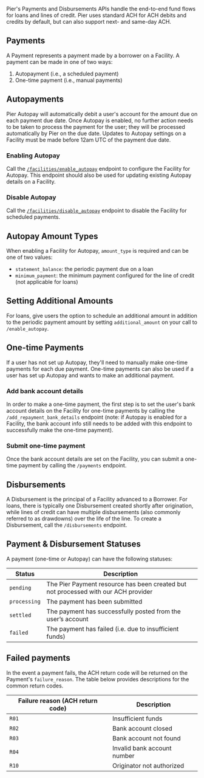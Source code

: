 Pier's Payments and Disbursements APIs handle the end-to-end fund flows for loans and lines of credit. Pier uses standard ACH for ACH debits and credits by default, but can also support next- and same-day ACH.

## Payments

A Payment represents a payment made by a borrower on a Facility. A payment can be made in one of two ways:

1. Autopayment (i.e., a scheduled payment)
2. One-time payment (i.e., manual payments)

## Autopayments

Pier Autopay will automatically debit a user's account for the amount due on each payment due date. Once Autopay is enabled, no further action needs to be taken to process the payment for the user; they will be processed automatically by Pier on the due date. Updates to Autopay settings on a Facility must be made before 12am UTC of the payment due date.

### Enabling Autopay

Call the [`/facilities/enable_autopay`](/api-reference/facilities/enable-autopay) endpoint to configure the Facility for Autopay. This endpoint should also be used for updating existing Autopay details on a Facility.

### Disable Autopay

Call the [`/facilities/disable_autopay`](/api-reference/facilities/disable-autopay) endpoint to disable the Facility for scheduled payments.

## Autopay Amount Types

When enabling a Facility for Autopay, `amount_type` is required and can be one of two values:
- `statement_balance`: the periodic payment due on a loan
- `minimum_payment`: the minimum payment configured for the line of credit (not applicable for loans)

## Setting Additional Amounts

For loans, give users the option to schedule an additional amount in addition to the periodic payment amount by setting `additional_amount` on your call to `/enable_autopay`.

## One-time Payments

If a user has not set up Autopay, they'll need to manually make one-time payments for each due payment. One-time payments can also be used if a user has set up Autopay and wants to make an additional payment.

### Add bank account details

In order to make a one-time payment, the first step is to set the user's bank account details on the Facility for one-time payments by calling the `/add_repayment_bank_details` endpoint (note: if Autopay is enabled for a Facility, the bank account info still needs to be added with this endpoint to successfully make the one-time payment).

### Submit one-time payment

Once the bank account details are set on the Facility, you can submit a one-time payment by calling the `/payments` endpoint.

## Disbursements

A Disbursement is the principal of a Facility advanced to a Borrower. For loans, there is typically one Disbursement created shortly after origination, while lines of credit can have multiple disbursements (also commonly referred to as drawdowns) over the life of the line. To create a Disbursement, call the `/disbursements` endpoint.

## Payment & Disbursement Statuses

A payment (one-time or Autopay) can have the following statuses:

| Status      | Description                                                      |
|-------------|------------------------------------------------------------------|
| `pending`   | The Pier Payment resource has been created but not processed with our ACH provider |
| `processing`| The payment has been submitted                                   |
| `settled`   | The payment has successfully posted from the user’s account      |
| `failed`    | The payment has failed (i.e. due to insufficient funds)          |

## Failed payments

In the event a payment fails, the ACH return code will be returned on the Payment's `failure_reason`. The table below provides descriptions for the common return codes.

| Failure reason (ACH return code) | Description                |
|----------------------------------|----------------------------|
| `R01`                            | Insufficient funds         |
| `R02`                            | Bank account closed        |
| `R03`                            | Bank account not found     |
| `R04`                            | Invalid bank account number|
| `R10`                            | Originator not authorized  |
